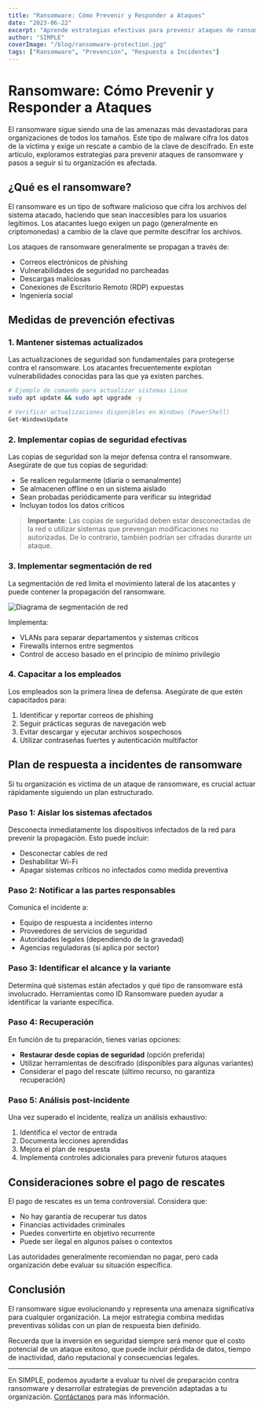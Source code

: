 ```yaml
---
title: "Ransomware: Cómo Prevenir y Responder a Ataques"
date: "2023-06-22"
excerpt: "Aprende estrategias efectivas para prevenir ataques de ransomware y cómo responder si tu organización es víctima de uno."
author: "SIMPLE"
coverImage: "/blog/ransomware-protection.jpg"
tags: ["Ransomware", "Prevención", "Respuesta a Incidentes"]
---
```


# Ransomware: Cómo Prevenir y Responder a Ataques

El ransomware sigue siendo una de las amenazas más devastadoras para organizaciones de todos los tamaños. Este tipo de malware cifra los datos de la víctima y exige un rescate a cambio de la clave de descifrado. En este artículo, exploramos estrategias para prevenir ataques de ransomware y pasos a seguir si tu organización es afectada.

## ¿Qué es el ransomware?

El ransomware es un tipo de software malicioso que cifra los archivos del sistema atacado, haciendo que sean inaccesibles para los usuarios legítimos. Los atacantes luego exigen un pago (generalmente en criptomonedas) a cambio de la clave que permite descifrar los archivos.

Los ataques de ransomware generalmente se propagan a través de:

- Correos electrónicos de phishing
- Vulnerabilidades de seguridad no parcheadas
- Descargas maliciosas
- Conexiones de Escritorio Remoto (RDP) expuestas
- Ingeniería social

## Medidas de prevención efectivas

### 1. Mantener sistemas actualizados

Las actualizaciones de seguridad son fundamentales para protegerse contra el ransomware. Los atacantes frecuentemente explotan vulnerabilidades conocidas para las que ya existen parches.

```bash
# Ejemplo de comando para actualizar sistemas Linux
sudo apt update && sudo apt upgrade -y

# Verificar actualizaciones disponibles en Windows (PowerShell)
Get-WindowsUpdate
```

### 2. Implementar copias de seguridad efectivas

Las copias de seguridad son la mejor defensa contra el ransomware. Asegúrate de que tus copias de seguridad:

- Se realicen regularmente (diaria o semanalmente)
- Se almacenen offline o en un sistema aislado
- Sean probadas periódicamente para verificar su integridad
- Incluyan todos los datos críticos

> **Importante**: Las copias de seguridad deben estar desconectadas de la red o utilizar sistemas que prevengan modificaciones no autorizadas. De lo contrario, también podrían ser cifradas durante un ataque.

### 3. Implementar segmentación de red

La segmentación de red limita el movimiento lateral de los atacantes y puede contener la propagación del ransomware.

![Diagrama de segmentación de red](/blog/network-segmentation.png)

Implementa:

- VLANs para separar departamentos y sistemas críticos
- Firewalls internos entre segmentos
- Control de acceso basado en el principio de mínimo privilegio

### 4. Capacitar a los empleados

Los empleados son la primera línea de defensa. Asegúrate de que estén capacitados para:

1. Identificar y reportar correos de phishing
2. Seguir prácticas seguras de navegación web
3. Evitar descargar y ejecutar archivos sospechosos
4. Utilizar contraseñas fuertes y autenticación multifactor

## Plan de respuesta a incidentes de ransomware

Si tu organización es víctima de un ataque de ransomware, es crucial actuar rápidamente siguiendo un plan estructurado.

### Paso 1: Aislar los sistemas afectados

Desconecta inmediatamente los dispositivos infectados de la red para prevenir la propagación. Esto puede incluir:

- Desconectar cables de red
- Deshabilitar Wi-Fi
- Apagar sistemas críticos no infectados como medida preventiva

### Paso 2: Notificar a las partes responsables

Comunica el incidente a:

- Equipo de respuesta a incidentes interno
- Proveedores de servicios de seguridad
- Autoridades legales (dependiendo de la gravedad)
- Agencias reguladoras (si aplica por sector)

### Paso 3: Identificar el alcance y la variante

Determina qué sistemas están afectados y qué tipo de ransomware está involucrado. Herramientas como ID Ransomware pueden ayudar a identificar la variante específica.

### Paso 4: Recuperación

En función de tu preparación, tienes varias opciones:

- **Restaurar desde copias de seguridad** (opción preferida)
- Utilizar herramientas de descifrado (disponibles para algunas variantes)
- Considerar el pago del rescate (último recurso, no garantiza recuperación)

### Paso 5: Análisis post-incidente

Una vez superado el incidente, realiza un análisis exhaustivo:

1. Identifica el vector de entrada
2. Documenta lecciones aprendidas
3. Mejora el plan de respuesta
4. Implementa controles adicionales para prevenir futuros ataques

## Consideraciones sobre el pago de rescates

El pago de rescates es un tema controversial. Considera que:

- No hay garantía de recuperar tus datos
- Financias actividades criminales
- Puedes convertirte en objetivo recurrente
- Puede ser ilegal en algunos países o contextos

Las autoridades generalmente recomiendan no pagar, pero cada organización debe evaluar su situación específica.

## Conclusión

El ransomware sigue evolucionando y representa una amenaza significativa para cualquier organización. La mejor estrategia combina medidas preventivas sólidas con un plan de respuesta bien definido.

Recuerda que la inversión en seguridad siempre será menor que el costo potencial de un ataque exitoso, que puede incluir pérdida de datos, tiempo de inactividad, daño reputacional y consecuencias legales.

---

En SIMPLE, podemos ayudarte a evaluar tu nivel de preparación contra ransomware y desarrollar estrategias de prevención adaptadas a tu organización. [Contáctanos](/pricing) para más información.
